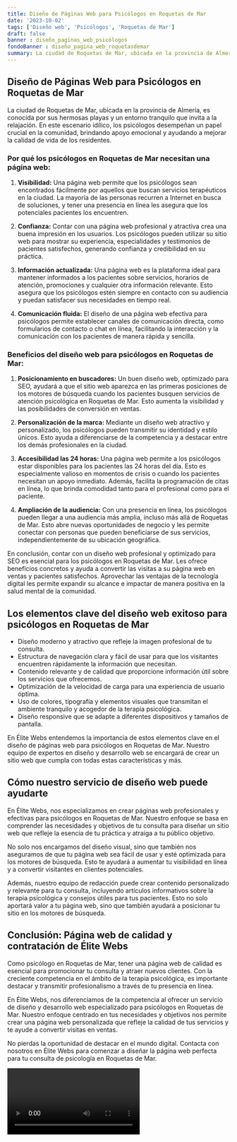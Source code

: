 ```yaml
---
title: Diseño de Páginas Web para Psicólogos en Roquetas de Mar
date: '2023-10-02'
tags: ['Diseño web', 'Psicólogos', 'Roquetas de Mar']
draft: false
banner : diseño_paginas_web_psicólogos
fondoBanner : diseño_pagina_web_roquetasdemar
summary: La ciudad de Roquetas de Mar, ubicada en la provincia de Almería, es conocida por sus hermosas playas y un entorno tranquilo que invita a la relajación. En este escenario idílico, los psicólogos desempeñan un papel crucial en la comunidad, brindando apoyo emocional y ayudando a mejorar la calidad de vida de los residentes.
---
```


## Diseño de Páginas Web para Psicólogos en Roquetas de Mar

La ciudad de Roquetas de Mar, ubicada en la provincia de Almería, es conocida por sus hermosas playas y un entorno tranquilo que invita a la relajación. En este escenario idílico, los psicólogos desempeñan un papel crucial en la comunidad, brindando apoyo emocional y ayudando a mejorar la calidad de vida de los residentes.

### Por qué los psicólogos en Roquetas de Mar necesitan una página web:

1. **Visibilidad:**
   Una página web permite que los psicólogos sean encontrados fácilmente por aquellos que buscan servicios terapéuticos en la ciudad. La mayoría de las personas recurren a Internet en busca de soluciones, y tener una presencia en línea les asegura que los potenciales pacientes los encuentren.

2. **Confianza:**
   Contar con una página web profesional y atractiva crea una buena impresión en los usuarios. Los psicólogos pueden utilizar su sitio web para mostrar su experiencia, especialidades y testimonios de pacientes satisfechos, generando confianza y credibilidad en su práctica.

3. **Información actualizada:**
   Una página web es la plataforma ideal para mantener informados a los pacientes sobre servicios, horarios de atención, promociones y cualquier otra información relevante. Esto asegura que los psicólogos estén siempre en contacto con su audiencia y puedan satisfacer sus necesidades en tiempo real.

4. **Comunicación fluida:**
   El diseño de una página web efectiva para psicólogos permite establecer canales de comunicación directa, como formularios de contacto o chat en línea, facilitando la interacción y la comunicación con los pacientes de manera rápida y sencilla.

### Beneficios del diseño web para psicólogos en Roquetas de Mar:

1. **Posicionamiento en buscadores:**
   Un buen diseño web, optimizado para SEO, ayudará a que el sitio web aparezca en las primeras posiciones de los motores de búsqueda cuando los pacientes busquen servicios de atención psicológica en Roquetas de Mar. Esto aumenta la visibilidad y las posibilidades de conversión en ventas.

2. **Personalización de la marca:**
   Mediante un diseño web atractivo y personalizado, los psicólogos pueden transmitir su identidad y estilo únicos. Esto ayuda a diferenciarse de la competencia y a destacar entre los demás profesionales en la ciudad.

3. **Accesibilidad las 24 horas:**
   Una página web permite a los psicólogos estar disponibles para los pacientes las 24 horas del día. Esto es especialmente valioso en momentos de crisis o cuando los pacientes necesitan un apoyo inmediato. Además, facilita la programación de citas en línea, lo que brinda comodidad tanto para el profesional como para el paciente.

4. **Ampliación de la audiencia:**
   Con una presencia en línea, los psicólogos pueden llegar a una audiencia más amplia, incluso más allá de Roquetas de Mar. Esto abre nuevas oportunidades de negocio y les permite conectar con personas que pueden beneficiarse de sus servicios, independientemente de su ubicación geográfica.

En conclusión, contar con un diseño web profesional y optimizado para SEO es esencial para los psicólogos en Roquetas de Mar. Les ofrece beneficios concretos y ayuda a convertir las visitas a su página web en ventas y pacientes satisfechos. Aprovechar las ventajas de la tecnología digital les permite expandir su alcance e impactar de manera positiva en la salud mental de la comunidad.

<GifSeo />

<Cta />

## Los elementos clave del diseño web exitoso para psicólogos en Roquetas de Mar

- Diseño moderno y atractivo que refleje la imagen profesional de tu consulta.
- Estructura de navegación clara y fácil de usar para que los visitantes encuentren rápidamente la información que necesitan.
- Contenido relevante y de calidad que proporcione información útil sobre los servicios que ofrecemos.
- Optimización de la velocidad de carga para una experiencia de usuario óptima.
- Uso de colores, tipografía y elementos visuales que transmitan el ambiente tranquilo y acogedor de la terapia psicológica.
- Diseño responsive que se adapte a diferentes dispositivos y tamaños de pantalla.

En Élite Webs entendemos la importancia de estos elementos clave en el diseño de páginas web para psicólogos en Roquetas de Mar. Nuestro equipo de expertos en diseño y desarrollo web se encargará de crear un sitio web que cumpla con todas estas características y más.

## Cómo nuestro servicio de diseño web puede ayudarte

En Élite Webs, nos especializamos en crear páginas web profesionales y efectivas para psicólogos en Roquetas de Mar. Nuestro enfoque se basa en comprender las necesidades y objetivos de tu consulta para diseñar un sitio web que refleje la esencia de tu práctica y atraiga a tu público objetivo.

No solo nos encargamos del diseño visual, sino que también nos aseguramos de que tu página web sea fácil de usar y esté optimizada para los motores de búsqueda. Esto te ayudará a aumentar tu visibilidad en línea y a convertir visitantes en clientes potenciales.

Además, nuestro equipo de redacción puede crear contenido personalizado y relevante para tu consulta, incluyendo artículos informativos sobre la terapia psicológica y consejos útiles para tus pacientes. Esto no solo aportará valor a tu página web, sino que también ayudará a posicionar tu sitio en los motores de búsqueda.

## Conclusión: Página web de calidad y contratación de Élite Webs

Como psicólogo en Roquetas de Mar, tener una página web de calidad es esencial para promocionar tu consulta y atraer nuevos clientes. Con la creciente competencia en el ámbito de la terapia psicológica, es importante destacar y transmitir profesionalismo a través de tu presencia en línea.

En Élite Webs, nos diferenciamos de la competencia al ofrecer un servicio de diseño y desarrollo web especializado para psicólogos en Roquetas de Mar. Nuestro enfoque centrado en tus necesidades y objetivos nos permite crear una página web personalizada que refleje la calidad de tus servicios y te ayude a convertir visitas en ventas.

No pierdas la oportunidad de destacar en el mundo digital. Contacta con nosotros en Élite Webs para comenzar a diseñar la página web perfecta para tu consulta de psicología en Roquetas de Mar.

<Video />

<CtaBot job='Psicólogos' city='Roquetas de Mar'/>

<Gmaps query='Roquetas de Mar+españa+maps' />